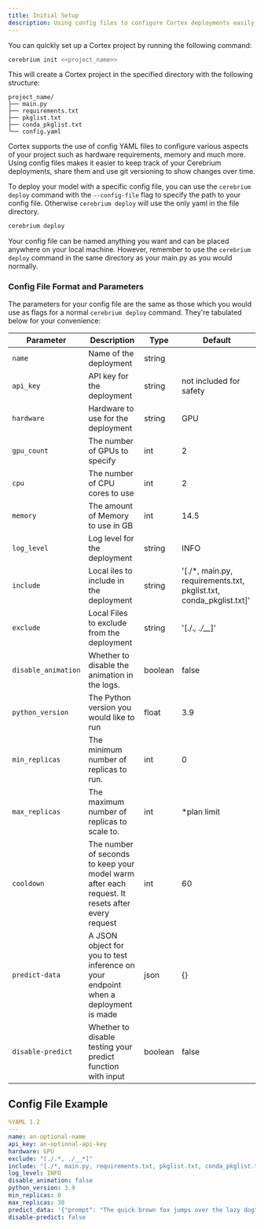 ```yaml
---
title: Initial Setup
description: Using config files to configure Cortex deployments easily and quickly
---
```


You can quickly set up a Cortex project by running the following command:

```bash
cerebrium init <<project_name>>
```

This will create a Cortex project in the specified directory with the following structure:

```
project_name/
├── main.py
├── requirements.txt
├── pkglist.txt
├── conda_pkglist.txt
└── config.yaml
```

Cortex supports the use of config YAML files to configure various aspects of your project such as hardware requirements, memory and much more.
Using config files makes it easier to keep track of your Cerebrium deployments, share them and use git versioning to show changes over time.

To deploy your model with a specific config file, you can use the `cerebrium deploy` command with the `--config-file` flag to specify the path to your config file. Otherwise `cerebrium deploy` will use the only yaml in the file directory.

```bash
cerebrium deploy
```

Your config file can be named anything you want and can be placed anywhere on your local machine. However, remember to use the `cerebrium deploy` command in the same directory as your main.py as you would normally.

### Config File Format and Parameters

The parameters for your config file are the same as those which you would use as flags for a normal `cerebrium deploy` command. They're tabulated below for your convenience:

| Parameter           | Description                                                                                     | Type    | Default                                                            |
| ------------------- | ----------------------------------------------------------------------------------------------- | ------- | ------------------------------------------------------------------ |
| `name`              | Name of the deployment                                                                          | string  |                                                                    |
| `api_key`           | API key for the deployment                                                                      | string  | not included for safety                                            |
| `hardware`          | Hardware to use for the deployment                                                              | string  | GPU                                                                |
| `gpu_count`         | The number of GPUs to specify                                                                   | int     | 2                                                                  |
| `cpu`               | The number of CPU cores to use                                                                  | int     | 2                                                                  |
| `memory`            | The amount of Memory to use in GB                                                               | int     | 14.5                                                               |
| `log_level`         | Log level for the deployment                                                                    | string  | INFO                                                               |
| `include`           | Local iles to include in the deployment                                                         | string  | '[./*, main.py, requirements.txt, pkglist.txt, conda_pkglist.txt]' |
| `exclude`           | Local Files to exclude from the deployment                                                      | string  | '[./.*, ./__*]'                                                    |
| `disable_animation` | Whether to disable the animation in the logs.                                                   | boolean | false                                                              |
| `python_version`    | The Python version you would like to run                                                        | float   | 3.9                                                                |
| `min_replicas`      | The minimum number of replicas to run.                                                          | int     | 0                                                                  |
| `max_replicas`      | The maximum number of replicas to scale to.                                                     | int     | \*plan limit                                                       |
| `cooldown`          | The number of seconds to keep your model warm after each request. It resets after every request | int     | 60                                                                 |
| `predict-data`      | A JSON object for you to test inference on your endpoint when a deployment is made              | json    | {}                                                                 |
| `disable-predict`   | Whether to disable testing your predict function with input                                     | boolean | false                                                              |

## Config File Example

```yaml
%YAML 1.2
---
name: an-optional-name
api_key: an-optional-api-key
hardware: GPU
exclude: "[./.*, ./__*]"
include: "[./*, main.py, requirements.txt, pkglist.txt, conda_pkglist.txt]"
log_level: INFO
disable_animation: false
python_version: 3.9
min_replicas: 0
max_replicas: 30
predict_data: '{"prompt": "The quick brown fox jumps over the lazy dog"}'
disable-predict: false
```
